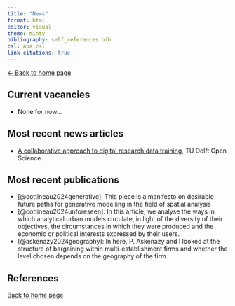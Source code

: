 ```yaml
---
title: "News"
format: html
editor: visual
theme: minty 
bibliography: self_references.bib 
csl: apa.csl
link-citations: true
---
```


[\<- Back to home page](http://clementinecttn.github.io/)

## Current vacancies

- None for now...

## Most recent news articles

-  [A collaborative approach to digital research data training](https://www.tudelft.nl/en/open-science/articles-tu-delft/a-collaborative-approach-to-digital-research-data-training), TU Delft Open Science. 


## Most recent publications

-   [@cottineau2024generative]: This piece is a manifesto on desirable future paths for generative modelling in the field of spatial analysis
-   [@cottineau2024unforeseen]: In this article, we analyse the ways in which analytical urban models circulate, in light of the diversity of their objectives, the circumstances in which they were produced and the economic or political interests expressed by their users.
-   [@askenazy2024geography]: In here, P. Askenazy and I looked at the structure of bargaining within multi-establishment firms and whether the level chosen depends on the geography of the firm.


## References

::: {#refs}
:::

[Back to home page](http://clementinecttn.github.io/)

